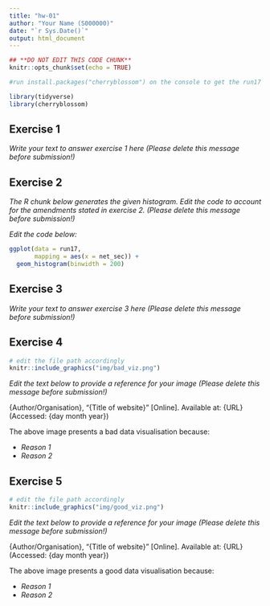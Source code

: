 ```yaml
---
title: "hw-01"
author: "Your Name (S000000)"
date: "`r Sys.Date()`"
output: html_document
---
```


```r
## **DO NOT EDIT THIS CODE CHUNK**
knitr::opts_chunk$set(echo = TRUE)

#run install.packages("cherryblossom") on the console to get the run17 dataset

library(tidyverse)
library(cherryblossom)  
```



## Exercise 1

_Write your text to answer exercise 1 here (Please delete this message before submission!)_





## Exercise 2

_The R chunk below generates the given histogram. Edit the code to account for the amendments stated in exercise 2. (Please delete this message before submission!)_

_Edit the code below:_
```r
ggplot(data = run17, 
       mapping = aes(x = net_sec)) +
  geom_histogram(binwidth = 200)
```





## Exercise 3

_Write your text to answer exercise 3 here (Please delete this message before submission!)_





## Exercise 4

```r
# edit the file path accordingly
knitr::include_graphics("img/bad_viz.png")
```

_Edit the text below to provide a reference for your image (Please delete this message before submission!)_


{Author/Organisation}, "{Title of website}" [Online]. Available at: {URL} (Accessed: {day month year})


The above image presents a bad data visualisation because:

-   _Reason 1_
-   _Reason 2_






## Exercise 5

```r
# edit the file path accordingly
knitr::include_graphics("img/good_viz.png")
```

_Edit the text below to provide a reference for your image (Please delete this message before submission!)_


{Author/Organisation}, "{Title of website}" [Online]. Available at: {URL} (Accessed: {day month year})


The above image presents a good data visualisation because:

-   _Reason 1_
-   _Reason 2_





